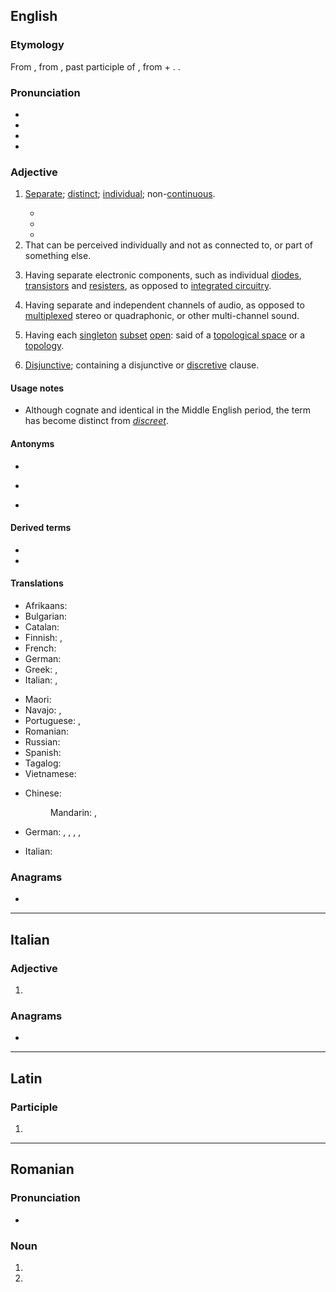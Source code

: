 {{also|discrète}}
==English==
{{slim-wikipedia|dab=Discrete}}

===Etymology===
{{PIE root|en|krey}}
From {{der|en|fro|discret}}, from {{der|en|la|discrētus}}, past participle of {{m|la|discernō||divide}}, from {{m|la|dis-}} + {{m|la|cernō||sift}}. {{doublet|en|discreet}}.

===Pronunciation===
* {{IPA|en|/dɪsˈkɹiːt/}}
* {{audio|en|en-us-discrete.ogg|Audio (US)}}
* {{homophones|en|discreet}}
* {{rhymes|en|iːt}}

===Adjective===
{{en-adj}}

# [[separate|Separate]]; [[distinct]]; [[individual]]; non-[[continuous]].
#: {{ux|en|a government with three '''discrete''' divisions}}
#* {{quote-book|en|year=a. 1856|author={{w|Ralph Walso Emerson}}|chapter=Ode, Inscribed to W. H. Channing|title=Poems|edition=5th|location=Boston|publisher=Pillips, Sampson & Co.|year_published=1856|page=120|pageurl=https://books.google.com/books?id=Hhi5F6X1MwcC&pg=PA120|passage=There are two laws '''discrete,''' / Not reconciled,— / Law for man, and law for thing; / The last builds town and fleet, / But it runs wild, / And doth the man unking.}}
#* {{quote-book|en|year=1875|author={{w|George Henry Lewes}}|chapter=The Problem Stated|title=Problems of Life and Mind|volume=II|location=London|publisher=Trübner & Co.|page=33|pageurl=https://books.google.com/books?id=ouPK_DUE-KYC&pg=PA33|passage=But analysis, penetrating beneath the fact of Sense in search of its ideal factors, declares that this mass of marble ''is'' something very different from what it ''appears'' : its seeming continuity is broken up into '''discrete''' molecules, separated from each other as the stars in the Milky Way are separated ; and its seeming homogeneity is resolved into heterogeneous substances, which are themselves in all probability composite.}}
#* {{quote-book|en|title=A Brief History of Everyone Who Ever Lived|author={{w|Adam Rutherford}}|year=2017|ISBN=9781615194049|publisher=The Experiment|passage=It's not that there aren't measurable, quantifiable differences between all these categories we impose upon things, it's just that for the most part they fit not into '''discrete''' units, but into a continuum.|page=254-255}}
# That can be perceived individually and not as connected to, or part of something else.
# {{lb|en|electrical engineering}} Having separate electronic components, such as individual [[diode]]s, [[transistor]]s and [[resister]]s, as opposed to [[integrated circuit]]ry.
# {{lb|en|audio engineering}} Having separate and independent channels of audio, as opposed to [[multiplexed]] stereo or quadraphonic, or other multi-channel sound.
# {{lb|en|topology}} Having each [[singleton]] [[subset]] [[open]]: said of a [[topological space]] or a [[topology]].
# [[disjunctive|Disjunctive]]; containing a disjunctive or [[discretive]] clause.
#: {{ux|en|"I resign my life, but not my honour" is a '''discrete''' proposition.}}

====Usage notes====
*Although cognate and identical in the Middle English period, the term has become distinct from ''[[discreet]]''.

====Antonyms====
* {{l|en|continuous}}
* {{sense|electrical engineering}} {{l|en|integrated}}
* {{sense|audio engineering}} {{l|en|multiplexed}}

====Derived terms====
* {{l|en|discrete variable}}
* {{l|en|discreteness}}

====Translations====
{{trans-top|Separate; distinct; individual}}
* Afrikaans: {{t|af|diskreet}}
* Bulgarian: {{t+|bg|отделен}}
* Catalan: {{t+|ca|discret}}
* Finnish: {{t+|fi|erillinen}}, {{t+|fi|diskreetti}}
* French: {{t+|fr|distinct}}
* German: {{t+|de|diskret}}
* Greek: {{t+|el|διακριτός}},{{t+|el|διάκριτος}}
* Italian: {{t+|it|distinto}}, {{t+|it|separato}}
{{trans-mid}}
* Maori: {{t|mi|motumotu}}
* Navajo: {{t|nv|ádaa nátʼíiníí}}, {{t|nv|doo yitʼíinii}}
* Portuguese: {{t+|pt|distinguido}} {{t+|pt|distinto}}, {{t+|pt|discreto}}
* Romanian: {{t+|ro|distinct}}
* Russian: {{t+|ru|отде́льный}}
* Spanish: {{t+|es|discreto}}
* Tagalog: {{t|tl|hiwalay}}
* Vietnamese: {{t+|vi|rời rạc}}
{{trans-bottom}}
{{trans-top|in mathematics and topology}}
* Chinese:
*: Mandarin: {{t+|cmn|離散}}, {{t+|cmn|离散|tr=lísàn}}
{{trans-mid}}
{{trans-bottom}}

{{checktrans-top}}
* German: {{t+check|de|diskret}}, {{t+check|de|eigenständig}}, {{t+check|de|einzeln}}, {{t-check|de|unstetig}}, {{t+check|de|separat}}
{{trans-mid}}
* Italian: {{t+check|it|discreto}}
{{trans-bottom}}

===Anagrams===
* {{anagrams|en|a=cdeeirst|desertic|discreet}}

----

==Italian==

===Adjective===
{{head|it|adjective form}}

# {{it-adj form of|discreto|f|pl}}

===Anagrams===
* {{anagrams|it|credesti}}

----

==Latin==

===Participle===
{{la-part-form|discrēte}}

# {{inflection of|la|discrētus||voc|m|s}}

----

==Romanian==

===Pronunciation===
* {{IPA|ro|[disˈkre.te]}}

===Noun===
{{head|ro|adjective form}}

# {{inflection of|ro|discret||indef|f|p|nom//acc}}
# {{inflection of|ro|discret||indef|n|p|nom//acc}}